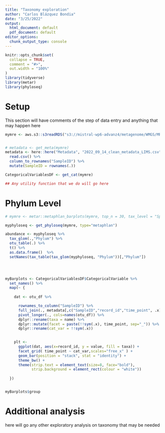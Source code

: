 ```yaml
---
title: "Taxonomy exploration"
author: "Carlos Blázquez Bondia"
date: "3/25/2022"
output:
  html_document: default
  pdf_document: default
editor_options:
  chunk_output_type: console
---
```


```r
knitr::opts_chunk$set(
  collapse = TRUE,
  comment = "#>",
  out.width = "100%"
)
library(tidyverse)
library(metar)
library(phyloseq)
```

# Setup

This section will have comments of the step of data entry and anything that may happen here

```r
mymre <- aws.s3::s3readRDS("s3://mistral-wp6-advanz4/metagenome/WMGS/MREObject.rds") 


# metadata <- get_meta(mymre)
metadata <- here::here("Metadata", "2022_09_14_clean_metadata_LIMS.csv") %>% 
  read.csv() %>% 
  column_to_rownames("SampleID") %>% 
  mutate(SampleID = rownames(.))

CategoricalVariablesDF <- get_cat(mymre)

```


```r

## Any utility function that we do will go here

```



# Phylum Level



```r
# mymre <- metar::metaphlan_barplots(mymre, top_n = 30, tax_level = "Species", save_files = F)

myphyloseq <- get_phyloseq(mymre, type="metaphlan")

abundance <- myphyloseq %>%
  tax_glom(.,"Phylum") %>%
  otu_table(.) %>%
  t() %>%
  as.data.frame()  %>%
  setNames(tax_table(tax_glom(myphyloseq, "Phylum"))[,"Phylum"])




myBarplots <- CategoricalVariablesDF$CategoricalVariable %>%
  set_names() %>%
  map(~ {
    
    dat <- otu_df %>%

      rownames_to_column("SampleID") %>%
      full_join(., metadata[,c("SampleID","record_id","time_point", .x)], by="SampleID") %>%
      pivot_longer(., cols=names(otu_df)) %>%
      dplyr::rename(taxa = name) %>%
      dplyr::mutate(facet = paste(!!sym(.x), time_point, sep="_")) %>%
      dplyr::rename(cat_var = !!sym(.x)) 

    
    plt <- 
      ggplot(dat, aes(x=record_id, y = value, fill = taxa)) +
      facet_grid( time_point ~ cat_var,scales="free_x" ) +
      geom_bar(position = "stack", stat = "identity") +
      theme_bw() +
      theme(strip.text = element_text(size=8, face="bold"),
            strip.background = element_rect(colour = "white"))
    
  })


myBarplots$group

```




# Additional analysis

here will go any other exploratory analysis on taxonomy that may be needed

